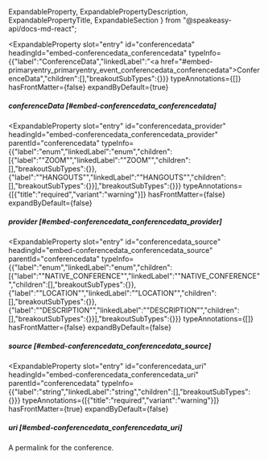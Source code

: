   ExpandableProperty,
  ExpandablePropertyDescription,
  ExpandablePropertyTitle,
  ExpandableSection
} from "@speakeasy-api/docs-md-react";

<ExpandableSection>

<ExpandableProperty
  slot="entry"
  id="conferencedata"
  headingId="embed-conferencedata_conferencedata"
  typeInfo={{"label":"ConferenceData","linkedLabel":"<a href=\"#embed-primaryentry_primaryentry_event_conferencedata_conferencedata\">ConferenceData</a>","children":[],"breakoutSubTypes":{}}}
  typeAnnotations={[]}
  hasFrontMatter={false}
  expandByDefault={true}
>

<ExpandablePropertyTitle slot="title">

##### conferenceData [#embed-conferencedata_conferencedata]

</ExpandablePropertyTitle>

</ExpandableProperty>

<ExpandableProperty
  slot="entry"
  id="conferencedata_provider"
  headingId="embed-conferencedata_conferencedata_provider"
  parentId="conferencedata"
  typeInfo={{"label":"enum","linkedLabel":"enum","children":[{"label":"\"ZOOM\"","linkedLabel":"\"ZOOM\"","children":[],"breakoutSubTypes":{}},{"label":"\"HANGOUTS\"","linkedLabel":"\"HANGOUTS\"","children":[],"breakoutSubTypes":{}}],"breakoutSubTypes":{}}}
  typeAnnotations={[{"title":"required","variant":"warning"}]}
  hasFrontMatter={false}
  expandByDefault={false}
>

<ExpandablePropertyTitle slot="title">

##### provider [#embed-conferencedata_conferencedata_provider]

</ExpandablePropertyTitle>

</ExpandableProperty>

<ExpandableProperty
  slot="entry"
  id="conferencedata_source"
  headingId="embed-conferencedata_conferencedata_source"
  parentId="conferencedata"
  typeInfo={{"label":"enum","linkedLabel":"enum","children":[{"label":"\"NATIVE_CONFERENCE\"","linkedLabel":"\"NATIVE_CONFERENCE\"","children":[],"breakoutSubTypes":{}},{"label":"\"LOCATION\"","linkedLabel":"\"LOCATION\"","children":[],"breakoutSubTypes":{}},{"label":"\"DESCRIPTION\"","linkedLabel":"\"DESCRIPTION\"","children":[],"breakoutSubTypes":{}}],"breakoutSubTypes":{}}}
  typeAnnotations={[]}
  hasFrontMatter={false}
  expandByDefault={false}
>

<ExpandablePropertyTitle slot="title">

##### source [#embed-conferencedata_conferencedata_source]

</ExpandablePropertyTitle>

</ExpandableProperty>

<ExpandableProperty
  slot="entry"
  id="conferencedata_uri"
  headingId="embed-conferencedata_conferencedata_uri"
  parentId="conferencedata"
  typeInfo={{"label":"string","linkedLabel":"string","children":[],"breakoutSubTypes":{}}}
  typeAnnotations={[{"title":"required","variant":"warning"}]}
  hasFrontMatter={true}
  expandByDefault={false}
>

<ExpandablePropertyTitle slot="title">

##### uri [#embed-conferencedata_conferencedata_uri]

</ExpandablePropertyTitle>

<ExpandablePropertyDescription slot="description">

A permalink for the conference.

</ExpandablePropertyDescription>

</ExpandableProperty>

</ExpandableSection>